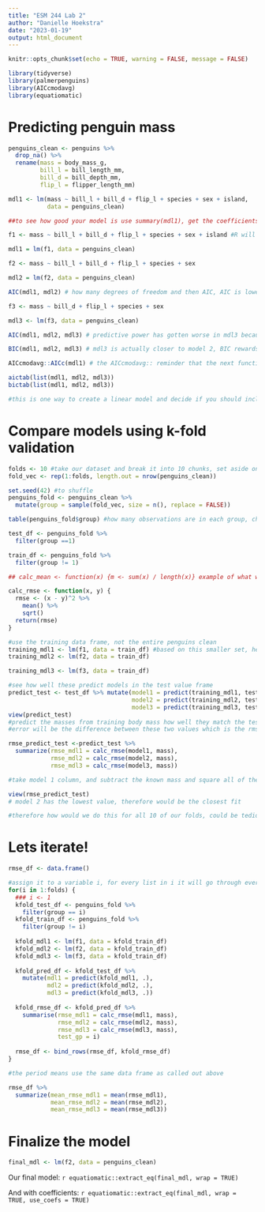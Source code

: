 ```yaml
---
title: "ESM 244 Lab 2"
author: "Danielle Hoekstra"
date: "2023-01-19"
output: html_document
---
```


```r
knitr::opts_chunk$set(echo = TRUE, warning = FALSE, message = FALSE)

library(tidyverse)
library(palmerpenguins)
library(AICcmodavg)
library(equatiomatic)
```

# Predicting penguin mass
```r

penguins_clean <- penguins %>% 
  drop_na() %>% 
  rename(mass = body_mass_g,
         bill_l = bill_length_mm,
         bill_d = bill_depth_mm,
         flip_l = flipper_length_mm)

mdl1 <- lm(mass ~ bill_l + bill_d + flip_l + species + sex + island, 
           data = penguins_clean)

##to see how good your model is use summary(mdl1), get the coefficients 
```

```r
f1 <- mass ~ bill_l + bill_d + flip_l + species + sex + island #R will create this as a formula, can plug in f1 as a substitution and clean it up

mdl1 = lm(f1, data = penguins_clean)

f2 <- mass ~ bill_l + bill_d + flip_l + species + sex

mdl2 = lm(f2, data = penguins_clean)

AIC(mdl1, mdl2) # how many degrees of freedom and then AIC, AIC is lower in mdl2 but barely, still predicts as well

f3 <- mass ~ bill_d + flip_l + species + sex

mdl3 <- lm(f3, data = penguins_clean)

AIC(mdl1, mdl2, mdl3) # predictive power has gotten worse in mdl3 because the AIC is higher

BIC(mdl1, mdl2, mdl3) # mdl3 is actually closer to model 2, BIC rewards parsimony more strongly

AICcmodavg::AICc(mdl1) # the AICcmodavg:: reminder that the next function is coming from that package

aictab(list(mdl1, mdl2, mdl3))
bictab(list(mdl1, mdl2, mdl3)) 

#this is one way to create a linear model and decide if you should include a variable or which ones you should drop out
```

# Compare models using k-fold validation
```r
folds <- 10 #take our dataset and break it into 10 chunks, set aside one of those chunks and then test it against what we have set aside
fold_vec <- rep(1:folds, length.out = nrow(penguins_clean))

set.seed(42) #to shuffle
penguins_fold <- penguins_clean %>% 
  mutate(group = sample(fold_vec, size = n(), replace = FALSE))

table(penguins_fold$group) #how many observations are in each group, check for even

test_df <- penguins_fold %>% 
  filter(group ==1)

train_df <- penguins_fold %>% 
  filter(group != 1)
```

```r
## calc_mean <- function(x) {m <- sum(x) / length(x)} example of what we are doing

calc_rmse <- function(x, y) {
  rmse <- (x - y)^2 %>% 
    mean() %>% 
    sqrt()
  return(rmse)
}
```

```r
#use the training data frame, not the entire penguins clean
training_mdl1 <- lm(f1, data = train_df) #based on this smaller set, heres how we would predict the mass using the variables in f1
training_mdl2 <- lm(f2, data = train_df)

training_mdl3 <- lm(f3, data = train_df)

#see how well these predict models in the test value frame
predict_test <- test_df %>% mutate(model1 = predict(training_mdl1, test_df), 
                                   model2 = predict(training_mdl2, test_df), 
                                   model3 = predict(training_mdl3, test_df)) 
view(predict_test)
#predict the masses from training body mass how well they match the test data frame
#error will be the difference between these two values which is the rmse value

rmse_predict_test <-predict_test %>% 
  summarize(rmse_mdl1 = calc_rmse(model1, mass),
            rmse_mdl2 = calc_rmse(model2, mass), 
            rmse_mdl3 = calc_rmse(model3, mass)) 

#take model 1 column, and subtract the known mass and square all of the differences (so the larger differences are more highly penalized, rmse 'root means square error') or whichever model you are using

view(rmse_predict_test)
# model 2 has the lowest value, therefore would be the closest fit

#therefore how would we do this for all 10 of our folds, could be tedious

```

# Lets iterate!
```r
rmse_df <- data.frame()

#assign it to a variable i, for every list in i it will go through everything in the {} for every list
for(i in 1:folds) {
  ### i <- 1
  kfold_test_df <- penguins_fold %>% 
    filter(group == i)
  kfold_train_df <- penguins_fold %>% 
    filter(group != i)
  
  kfold_mdl1 <- lm(f1, data = kfold_train_df)
  kfold_mdl2 <- lm(f2, data = kfold_train_df)
  kfold_mdl3 <- lm(f3, data = kfold_train_df)
  
  kfold_pred_df <- kfold_test_df %>% 
    mutate(mdl1 = predict(kfold_mdl1, .), 
           mdl2 = predict(kfold_mdl2, .), 
           mdl3 = predict(kfold_mdl3, .))
  
  kfold_rmse_df <- kfold_pred_df %>% 
    summarise(rmse_mdl1 = calc_rmse(mdl1, mass), 
              rmse_mdl2 = calc_rmse(mdl2, mass),
              rmse_mdl3 = calc_rmse(mdl3, mass),
              test_gp = i)
  
  rmse_df <- bind_rows(rmse_df, kfold_rmse_df)
}

#the period means use the same data frame as called out above

rmse_df %>% 
  summarize(mean_rmse_mdl1 = mean(rmse_mdl1),
            mean_rmse_mdl2 = mean(rmse_mdl2),
            mean_rmse_mdl3 = mean(rmse_mdl3))
```
# Finalize the model

```r
final_mdl <- lm(f2, data = penguins_clean)
```

Our final model:
`r equatiomatic::extract_eq(final_mdl, wrap = TRUE)`

And with coefficients:
`r equatiomatic::extract_eq(final_mdl, wrap = TRUE, use_coefs = TRUE)`












